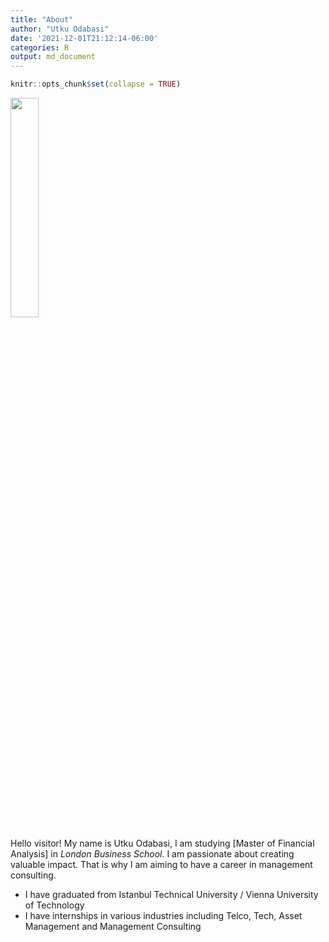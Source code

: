 ```yaml
---
title: "About"
author: "Utku Odabasi"
date: '2021-12-01T21:12:14-06:00'
categories: R
output: md_document
---
```


```r
knitr::opts_chunk$set(collapse = TRUE)
```



![](pic07.jpg ){width=30%}


Hello visitor! My name is Utku Odabasi, I am studying [Master of Financial Analysis] in *London Business School*. I am passionate about creating valuable impact. That is why I am aiming to have a career in management consulting.

* I have graduated from Istanbul Technical University / Vienna University of Technology
* I have internships in various industries including Telco, Tech, Asset Management and Management Consulting